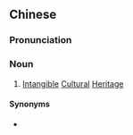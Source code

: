 {{also|非物质文化遗产}}
==Chinese==
{{zh-forms|s=非物质文化遗产|type=322}}
{{wikipedia|lang=zh}}

===Pronunciation===
{{zh-pron
|m=fēiwù质 wénhuà yíchǎn
|c=fei1 mat6 zat1 man4 faa3 wai4 can2
|cat=n
}}

===Noun===
{{zh-noun}}

# [[intangible|Intangible]] [[cultural|Cultural]] [[heritage|Heritage]] {{gloss|promoted by UNESCO as a counterpart to the World Heritage}}

====Synonyms====
* {{zh-l|非遺}}